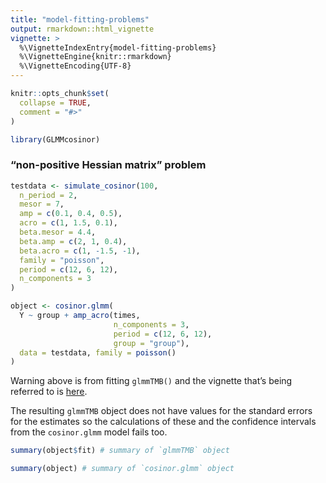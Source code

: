 ```yaml
---
title: "model-fitting-problems"
output: rmarkdown::html_vignette
vignette: >
  %\VignetteIndexEntry{model-fitting-problems}
  %\VignetteEngine{knitr::rmarkdown}
  %\VignetteEncoding{UTF-8}
---
```


```r
knitr::opts_chunk$set(
  collapse = TRUE,
  comment = "#>"
)
```

```r
library(GLMMcosinor)
```

### "non-positive Hessian matrix" problem
```r
testdata <- simulate_cosinor(100,
  n_period = 2,
  mesor = 7,
  amp = c(0.1, 0.4, 0.5),
  acro = c(1, 1.5, 0.1),
  beta.mesor = 4.4,
  beta.amp = c(2, 1, 0.4),
  beta.acro = c(1, -1.5, -1),
  family = "poisson",
  period = c(12, 6, 12),
  n_components = 3
)

object <- cosinor.glmm(
  Y ~ group + amp_acro(times,
                       n_components = 3,
                       period = c(12, 6, 12),
                       group = "group"),
  data = testdata, family = poisson()
)
```

Warning above is from fitting `glmmTMB()` and the vignette that's being referred to is [here](https://cran.r-project.org/web/packages/glmmTMB/vignettes/troubleshooting.html).


The resulting `glmmTMB` object does not have values for the standard errors for the estimates so the calculations of these and the confidence intervals from the `cosinor.glmm` model fails too.
```r
summary(object$fit) # summary of `glmmTMB` object

summary(object) # summary of `cosinor.glmm` object
```


